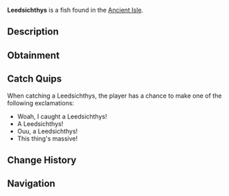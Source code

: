{{FishInfobox
|image          = Leedsichthys.png
|rarity         = Legendary
|sea            = First Sea
|location       = [[Ancient Isle]]
|sublocation    = 
|sources        = Fishing Rod
|radar_location = 
|prog_speed     = -25
|xp             = 1500
|weather        = Foggy
|time           = Day
|season         = 
|bait           = Squid
|base_weight    = 1100
|base_value     = 2200
|weight_range   = 200
|base_chance    = 0.25
|base_resil     = 30
}}
'''Leedsichthys''' is a {{Rarity|Legendary}} fish found in the [[Ancient Isle]].

== Description ==
{{Description|Leedsichthys is a colossal, plankton-feeding fish from the Jurassic period, approximately 165–150 million years ago. It is one of the largest fish ever to exist, showcasing the diversity of prehistoric marine life.|Bestiary Entry}}

== Obtainment ==
{{Description|Can be found in the waterfalls on the Ancient Isle.|Bestiary Hint}}
{{Fish Availability|
Ancient Isle/Waterfall
|top_rods      = 
Leviathan's Fang Rod\82048.23\660032.61;
Trident Rod\68790.33\485876.38;
Ethereal Prism Rod\66784.1\397020.24;
Free Spirit Rod\65369.59\461715.21;
Seraphic Rod\64299.03\398980.21;
Resourceful Rod\51205.56\325323.93;
Destiny Rod\53557.87\344348.7;
Heaven's Rod\47723.72\365611.39;
No-Life Rod\63145.24\434090.31;
Rod Of The Depths\53380.18\354046.98;
Rod Of The Zenith\56941.77\362383.28;
Rod Of The Forgotten Fang\59806.24\390758.58;
Challenger's Rod\57401.05\397353.61;
Rod Of The Exalted One\52858.19\336236.89;
Zeus Rod\51149.47\347022.42;
Verdant Shear Rod\49769.63\347478.85;
Blazebringer Rod\48697.96\330390.16;
Depthseeker Rod\45902.58\323663.47;
Avalanche Rod\41182.03\291543.04;
Volcanic Rod\39882.63\271024.88;
Steady Rod\12967\97665.41
|recommended   = Trident Rod
}}

== Catch Quips ==
When catching a Leedsichthys, the player has a chance to make one of the following exclamations:
* Woah, I caught a Leedsichthys!
* A Leedsichthys!
* Ouu, a Leedsichthys!
* This thing's massive!

== Change History ==
{{Change History|{{subst:Current Version}}}}

== Navigation ==
{{Fish Navbox|Ancient Isle}}